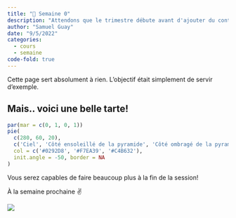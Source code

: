 ```yaml
---
title: "📌 Semaine 0"
description: "Attendons que le trimestre débute avant d'ajouter du contenu! Il n'y a absolument rien à voir ici... ou peut-être pas 🤔?"
author: "Samuel Guay"
date: "9/5/2022"
categories:
  - cours
  - semaine
code-fold: true
---
```


Cette page sert absolument à rien. L'objectif était simplement de servir
d'exemple.

## Mais.. voici une belle tarte!

```r
par(mar = c(0, 1, 0, 1))
pie(
  c(280, 60, 20),
  c('Ciel', 'Côté ensoleillé de la pyramide', 'Côté ombragé de la pyramide'),
  col = c('#0292D8', '#F7EA39', '#C4B632'),
  init.angle = -50, border = NA
)
```

<aside>Vous serez capables de faire beaucoup plus à la fin de la
session!</aside>

À la semaine prochaine ✌️

![](https://media.giphy.com/media/ptqAPgghLtHOa0SLJS/giphy.gif){fig-align="center"}
